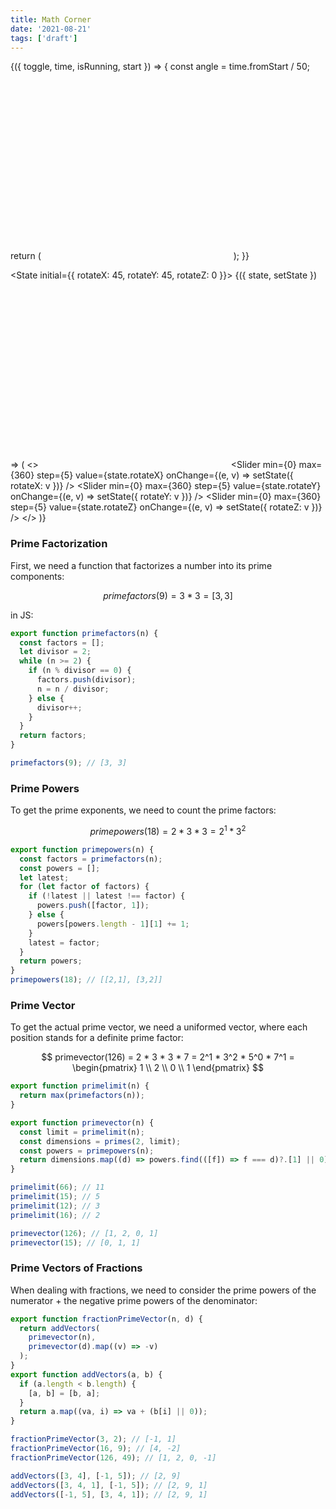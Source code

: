 ```yaml
---
title: Math Corner
date: '2021-08-21'
tags: ['draft']
---
```



<AnimationFrame autostart={true}>
  {({ toggle, time, isRunning, start }) => {
    const angle = time.fromStart / 50;
    return (
      <SVG viewBox="-200 -200 400 400" width="300">
        {cubeLines
          .map((endPoints) => endPoints.map(pipe(rotate3d([angle, angle, 0]), project3d)))
          .map(([[x1, y1], [x2, y2]], i) => (
            <line key={i} {...{ x1, y1, x2, y2 }} stroke="steelblue" strokeWidth="4" />
          ))}
      </SVG>
    );
  }}
</AnimationFrame>

<State initial={{ rotateX: 45, rotateY: 45, rotateZ: 0 }}>
  {({ state, setState }) => (
    <>
      <SVG viewBox="-200 -200 400 400" width="300">
        {cubeLines
          .map((endPoints) => endPoints.map(pipe(rotate3d([state.rotateX, state.rotateY, state.rotateZ]), project3d)))
          .map(([[x1, y1], [x2, y2]], i) => (
            <line key={i} {...{ x1, y1, x2, y2 }} stroke="black" />
          ))}
      </SVG>
      <Slider min={0} max={360} step={5} value={state.rotateX} onChange={(e, v) => setState({ rotateX: v })} />
      <Slider min={0} max={360} step={5} value={state.rotateY} onChange={(e, v) => setState({ rotateY: v })} />
      <Slider min={0} max={360} step={5} value={state.rotateZ} onChange={(e, v) => setState({ rotateZ: v })} />
    </>
  )}
</State>

### Prime Factorization

First, we need a function that factorizes a number into its prime components:

$$
primefactors(9) = 3*3 = [3,3]
$$

in JS:

```ts
export function primefactors(n) {
  const factors = [];
  let divisor = 2;
  while (n >= 2) {
    if (n % divisor == 0) {
      factors.push(divisor);
      n = n / divisor;
    } else {
      divisor++;
    }
  }
  return factors;
}

primefactors(9); // [3, 3]
```

### Prime Powers

To get the prime exponents, we need to count the prime factors:

$$
primepowers(18) = 2 * 3 * 3 = 2^{1} * 3^{2}
$$

```js
export function primepowers(n) {
  const factors = primefactors(n);
  const powers = [];
  let latest;
  for (let factor of factors) {
    if (!latest || latest !== factor) {
      powers.push([factor, 1]);
    } else {
      powers[powers.length - 1][1] += 1;
    }
    latest = factor;
  }
  return powers;
}
primepowers(18); // [[2,1], [3,2]]
```

### Prime Vector

To get the actual prime vector, we need a uniformed vector, where each position stands for a definite prime factor:

$$
primevector(126) = 2 * 3 * 3 * 7 = 2^1 * 3^2 * 5^0 * 7^1 = \begin{pmatrix} 1 \\ 2 \\ 0 \\ 1 \end{pmatrix}
$$

```js
export function primelimit(n) {
  return max(primefactors(n));
}

export function primevector(n) {
  const limit = primelimit(n);
  const dimensions = primes(2, limit);
  const powers = primepowers(n);
  return dimensions.map((d) => powers.find(([f]) => f === d)?.[1] || 0);
}

primelimit(66); // 11
primelimit(15); // 5
primelimit(12); // 3
primelimit(16); // 2

primevector(126); // [1, 2, 0, 1]
primevector(15); // [0, 1, 1]
```

### Prime Vectors of Fractions

When dealing with fractions, we need to consider the prime powers of the numerator + the negative prime powers of the denominator:

```js
export function fractionPrimeVector(n, d) {
  return addVectors(
    primevector(n),
    primevector(d).map((v) => -v)
  );
}
export function addVectors(a, b) {
  if (a.length < b.length) {
    [a, b] = [b, a];
  }
  return a.map((va, i) => va + (b[i] || 0));
}

fractionPrimeVector(3, 2); // [-1, 1]
fractionPrimeVector(16, 9); // [4, -2]
fractionPrimeVector(126, 49); // [1, 2, 0, -1]

addVectors([3, 4], [-1, 5]); // [2, 9]
addVectors([3, 4, 1], [-1, 5]); // [2, 9, 1]
addVectors([-1, 5], [3, 4, 1]); // [2, 9, 1]
```
